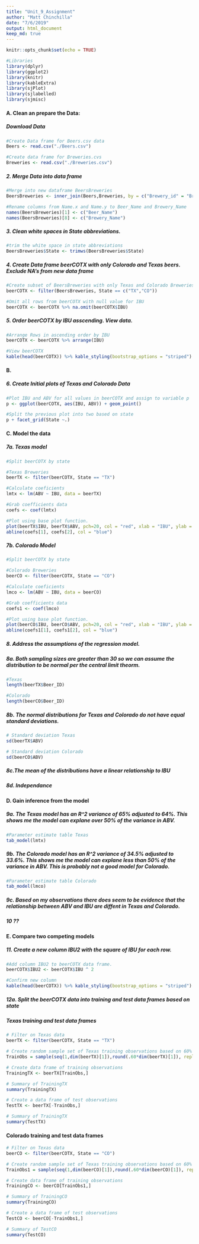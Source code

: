 ```yaml
---
title: "Unit_9_Assignment"
author: "Matt Chinchilla"
date: "7/6/2019"
output: html_document
keep_md: true
---
```


```r
knitr::opts_chunk$set(echo = TRUE)
```

```r
#Libraries
library(dplyr)
library(ggplot2)
library(knitr)
library(kableExtra)
library(sjPlot)
library(sjlabelled)
library(sjmisc)
```


#### A. Clean an prepare the Data:

##### Download Data
```r
#Create Data frame for Beers.csv data
Beers <- read.csv("./Beers.csv")

#Create data frame for Breweries.cvs
Breweries <- read.csv("./Breweries.csv")
```


##### 2. Merge Data into data frame
```r
#Merge into new dataframe BeersBreweries
BeersBreweries <- inner_join(Beers,Breweries, by = c("Brewery_id" = "Brew_ID"))

#Rename columns from Name.x and Name.y to Beer_Name and Brewery_Name 
names(BeersBreweries)[1] <- c("Beer_Name")
names(BeersBreweries)[8] <- c("Brewery_Name")
```


##### 3. Clean white spaces in State abbreviations.
```r
#trim the white space in state abbreviations 
BeersBreweries$State <- trimws(BeersBreweries$State)
```


##### 4. Create Data frame beerCOTX with only Colorado and Texas beers. Exclude NA's from new data frame
```r
#Create subset of BeersBreweries with only Texas and Colorado Breweries 
beerCOTX <- filter(BeersBreweries, State == c("TX","CO"))

#Omit all rows from beerCOTX with null value for IBU
beerCOTX <- beerCOTX %>% na.omit(beerCOTX$IBU)
```


##### 5. Order beerCOTX by IBU asscending. View data.
```r
#Arrange Rows in ascending order by IBU
beerCOTX <- beerCOTX %>% arrange(IBU)

#View beerCOTX
kable(head(beerCOTX)) %>% kable_styling(bootstrap_options = "striped")
```

#### B. 

##### 6. Create Initial plots of Texas and Colorado Data
```r
#Plot IBU and ABV for all values in beerCOTX and assign to variable p
p <- ggplot(beerCOTX, aes(IBU, ABV)) + geom_point()

#Split the previous plot into two based on state
p + facet_grid(State ~.)
```


#### C. Model the data

##### 7a. Texas model
```r
#Split beerCOTX by state

#Texas Breweries
beerTX <- filter(beerCOTX, State == "TX")

#Calculate coeficients
lmtx <- lm(ABV ~ IBU, data = beerTX)

#Grab coefficients data
coefs <- coef(lmtx)

#Plot using base plot function.
plot(beerTX$IBU, beerTX$ABV, pch=20, col = "red", xlab = "IBU", ylab = "ABV", main = "ABV vs IBU Texas")
abline(coefs[1], coefs[2], col = "blue")
```

##### 7b. Colorado Model
```r
#Split beerCOTX by state

#Colorado Breweries
beerCO <- filter(beerCOTX, State == "CO")

#Calculate coeficients
lmco <- lm(ABV ~ IBU, data = beerCO)

#Grab coefficients data
coefs1 <- coef(lmco)

#Plot using base plot function.
plot(beerCO$IBU, beerCO$ABV, pch=20, col = "red", xlab = "IBU", ylab = "ABV", main = "ABV vs IBU Colorado")
abline(coefs1[1], coefs1[2], col = "blue")
```
##### 8. Address the assumptions of the regression model.

##### 8a. Both sampling sizes are greater than 30 so we can assume the distribution to be normal per the central limit theorm.
```r
#Texas
length(beerTX$Beer_ID)

#Colorado
length(beerCO$Beer_ID)
```


##### 8b. The normal distributions for Texas and Colorado do not have equal standard deviations.
```r
# Standard deviation Texas
sd(beerTX$ABV)

# Standard deviation Colorado
sd(beerCO$ABV)
```
##### 8c.The mean of the distributions have a linear relationship to IBU


##### 8d. Independance


#### D. Gain inference from the model

##### 9a. The Texas model has an R^2 variance of 65% adjusted to 64%. This shows me the model can explane over 50% of the variance in ABV.
```r
#Parameter estimate table Texas
tab_model(lmtx)
```

##### 9b. The Colorado model has an R^2 variance of 34.5% adjusted to 33.6%. This shows me the model can explane less than 50% of the variance in ABV. This is probably not a good model for Colorado.
```r
#Parameter estimate table Colorado
tab_model(lmco)
```

##### 9c. Based on my observations there does seem to be evidence that the relationship between ABV and IBU are diffent in Texas and Colorado.

##### 10 ??

#### E. Compare two competing models

##### 11. Create a new column IBU2 with the square of IBU for each row. 
```r
#Add column IBU2 to beerCOTX data frame.
beerCOTX$IBU2 <- beerCOTX$IBU ^ 2

#Confirm new column
kable(head(beerCOTX)) %>% kable_styling(bootstrap_options = "striped")
```

##### 12a. Split the beerCOTX data into training and test data frames based on state

##### Texas training and test data frames
```r
# Filter on Texas data
beerTX <- filter(beerCOTX, State == "TX")

# Create random sample set of Texas training observations based on 60% data for training
TrainObs = sample(seq(1,dim(beerTX)[1]),round(.60*dim(beerTX)[1]), replace = FALSE)

# Create data frame of training observations
TrainingTX <- beerTX[TrainObs,]

# Summary of TrainingTX
summary(TrainingTX)

# Create a data frame of test observations
TestTX <- beerTX[-TrainObs,]

# Summary of TrainingTX
summary(TestTX)
```

#### Colorado training and test data frames
```r
# Filter on Texas data
beerCO <- filter(beerCOTX, State == "CO")

# Create random sample set of Texas training observations based on 60% data for training
TrainObs1 = sample(seq(1,dim(beerCO)[1]),round(.60*dim(beerCO)[1]), replace = FALSE)

# Create data frame of training observations
TrainingCO <- beerCO[TrainObs1,]

# Summary of TrainingCO
summary(TrainingCO)

# Create a data frame of test observations
TestCO <- beerCO[-TrainObs1,]

# Summary of TestCO
summary(TestCO)
```